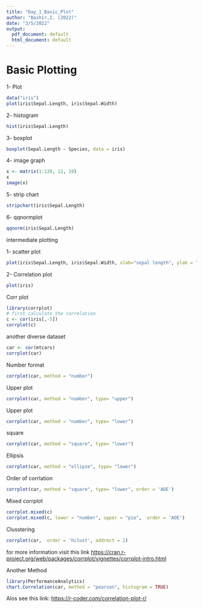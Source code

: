---
title: "Day_1_Basic_Plot"
author: "Bashir,I. (2022)"
date: "3/5/2022"
output:
  pdf_document: default
  html_document: default
---

# Basic Plotting

1- Plot

```{r}
data("iris")
plot(iris$Sepal.Length, iris$Sepal.Width)
```

2- histogram

```{r}
hist(iris$Sepal.Length)
```

3- boxplot

```{r}
boxplot(Sepal.Length ~ Species, data = iris)
```

4- image graph

```{r}
x <- matrix(1:120, 12, 10)
x
image(x)
```

5- strip chart

```{r}
stripchart(iris$Sepal.Length)
```

6- qqnormplot

```{r}
qqnorm(iris$Sepal.Length)
```

intermediate plotting

1- scatter plot

```{r}
plot(iris$Sepal.Length, iris$Sepal.Width, xlab="sepal length", ylab = "sepal width", main = "IRIS Scatter Plot")
```

2- Correlation plot

```{r}
plot(iris)
```

Corr plot

```{r}
library(corrplot)
# first calculate the correlation
c <- cor(iris[,-5])
corrplot(c)
```

another diverse dataset

```{r}
car <- cor(mtcars)
corrplot(car)
```

Number format

```{r}
corrplot(car, method = "number")
```

Upper plot

```{r}
corrplot(car, method = "number", type= "upper")
```

Upper plot

```{r}
corrplot(car, method = "number", type= "lower")
```

square

```{r}
corrplot(car, method = "square", type= "lower")
```

Ellipsis

```{r}
corrplot(car, method = "ellipse", type= "lower")
```

Order of corrlation

```{r}
corrplot(car, method = "square", type= "lower", order = 'AOE')
```

Mixed corrplot

```{r}
corrplot.mixed(c)
corrplot.mixed(c, lower = "number", upper = "pie",  order = 'AOE')
```

Clusstering

```{r}
corrplot(car,  order = 'hclust', addrect = 2)
```

for more information visit this link <https://cran.r-project.org/web/packages/corrplot/vignettes/corrplot-intro.html>

Another Method

```{r}
library(PerformanceAnalytics)
chart.Correlation(car, method = "pearson", histogram = TRUE)
```

Alos see this link: <https://r-coder.com/correlation-plot-r/>
